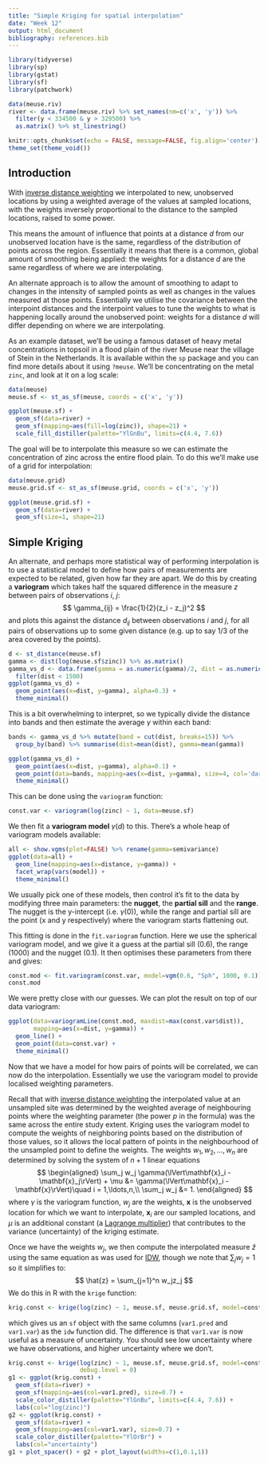 ```yaml
---
title: "Simple Kriging for spatial interpolation"
date: "Week 12"
output: html_document
bibliography: references.bib
---
```


```r
library(tidyverse)
library(sp)
library(gstat)
library(sf)
library(patchwork)

data(meuse.riv)
river <- data.frame(meuse.riv) %>% set_names(nm=c('x', 'y')) %>%
  filter(y < 334500 & y > 329500) %>%
  as.matrix() %>% st_linestring()

knitr::opts_chunk$set(echo = FALSE, message=FALSE, fig.align='center')
theme_set(theme_void())
```

## Introduction

With [inverse distance weighting](week12_idw.html) we interpolated to new, unobserved locations by using a weighted average of the values at sampled locations, with the weights inversely proportional to the distance to the sampled locations, raised to some power.

This means the amount of influence that points at a distance $d$ from our unobserved location have is the same, regardless of the distribution of points across the region. Essentially it means that there is a common, global amount of smoothing being applied: the weights for a distance $d$ are the same regardless of where we are interpolating.

An alternate approach is to allow the amount of smoothing to adapt to changes in the intensity of sampled points as well as changes in the values measured at those points. Essentially we utilise the covariance between the interpoint distances and the interpoint values to tune the weights to what is happening locally around the unobserved point: weights for a distance $d$ will differ depending on where we are interpolating.

As an example dataset, we'll be using a famous dataset of heavy metal concentrations in topsoil in a flood plain of the river Meuse near the village of Stein in the Netherlands. It is available within the `sp` package and you can find more details about it using `?meuse`. We'll be concentrating on the metal `zinc`, and look at it on a log scale:

```r
data(meuse)
meuse.sf <- st_as_sf(meuse, coords = c('x', 'y'))

ggplot(meuse.sf) +
  geom_sf(data=river) +
  geom_sf(mapping=aes(fill=log(zinc)), shape=21) +
  scale_fill_distiller(palette="YlGnBu", limits=c(4.4, 7.6))
```

The goal will be to interpolate this measure so we can estimate the concentration of zinc across the entire flood plain. To do this we'll make use of a grid for interpolation:

```r
data(meuse.grid)
meuse.grid.sf <- st_as_sf(meuse.grid, coords = c('x', 'y'))

ggplot(meuse.grid.sf) +
  geom_sf(data=river) +
  geom_sf(size=1, shape=21)
```

## Simple Kriging

An alternate, and perhaps more statistical way of performing interpolation is to use a statistical model to define how pairs of measurements are expected to be related, given how far they are apart. We do this by creating a **variogram** which takes half the squared difference in the measure $z$ between pairs of observations $i$, $j$:
$$
\gamma_{ij} = \frac{1}{2}(z_i - z_j)^2
$$
and plots this against the distance $d_{ij}$ between observations $i$ and $j$, for all pairs of observations up to some given distance (e.g. up to say 1/3 of the area covered by the points).

```r
d <- st_distance(meuse.sf)
gamma <- dist(log(meuse.sf$zinc)) %>% as.matrix()
gamma_vs_d <- data.frame(gamma = as.numeric(gamma)/2, dist = as.numeric(d)) %>%
  filter(dist < 1500)
ggplot(gamma_vs_d) +
  geom_point(aes(x=dist, y=gamma), alpha=0.3) +
  theme_minimal()
```

This is a bit overwhelming to interpret, so we typically divide the distance into bands and then estimate the average $\gamma$ within each band:

```r
bands <- gamma_vs_d %>% mutate(band = cut(dist, breaks=15)) %>%
  group_by(band) %>% summarise(dist=mean(dist), gamma=mean(gamma))

ggplot(gamma_vs_d) +
  geom_point(aes(x=dist, y=gamma), alpha=0.1) +
  geom_point(data=bands, mapping=aes(x=dist, y=gamma), size=4, col='dark red') +
  theme_minimal()
```

This can be done using the `variogram` function:

```r
const.var <- variogram(log(zinc) ~ 1, data=meuse.sf)
```

We then fit a **variogram model** $\gamma(d)$ to this. There's a whole heap of variogram models available:

```r
all <- show.vgms(plot=FALSE) %>% rename(gamma=semivariance)
ggplot(data=all) +
  geom_line(mapping=aes(x=distance, y=gamma)) +
  facet_wrap(vars(model)) +
  theme_minimal()
```

We usually pick one of these models, then control it's fit to the data by modifying three main parameters: the **nugget**, the **partial sill** and the **range**. The nugget is the y-intercept (i.e. $\gamma(0)$), while the range and partial sill are the point (x and y respectively) where the variogram starts flattening out.

This fitting is done in the `fit.variogram` function. Here we use the spherical variogram model, and we give it a guess at the partial sill (0.6), the range (1000) and the nugget (0.1). It then optimises these parameters from there and gives:

```r
const.mod <- fit.variogram(const.var, model=vgm(0.6, "Sph", 1000, 0.1))
const.mod
```

We were pretty close with our guesses. We can plot the result on top of our data variogram:

```r
ggplot(data=variogramLine(const.mod, maxdist=max(const.var$dist)),
       mapping=aes(x=dist, y=gamma)) +
  geom_line() +
  geom_point(data=const.var) +
  theme_minimal()
```

Now that we have a model for how pairs of points will be correlated, we can now do the interpolation. Essentially we use the variogram model to provide localised weighting parameters.

Recall that with [inverse distance weighting](week12_idw.html) the interpolated value at an unsampled site was determined by the weighted average of neighbouring points where the weighting parameter (the power $p$ in the formula) was the same across the entire study extent. Kriging uses the variogram model to compute the weights of neighboring points based on the distribution of those values, so it allows the local pattern of points in the neighbourhood of the unsampled point to define the weights. The weights $w_1, w_2, \ldots, w_n$ are determined by solving the system of $n+1$ linear equations
$$
\begin{aligned}
\sum_j w_j \gamma(\lVert\mathbf{x}_i - \mathbf{x}_j\rVert) + \mu &= \gamma(\lVert\mathbf{x}_i - \mathbf{x}\rVert)\quad i = 1,\ldots,n,\\
\sum_j w_j &= 1.
\end{aligned}
$$
where $\gamma$ is the variogram function, $w_j$ are the weights, $\mathbf{x}$ is the unobserved location for which we want to interpolate, $\mathbf{x}_i$ are our sampled locations, and $\mu$ is an additional constant (a [Lagrange multiplier](https://en.wikipedia.org/wiki/Lagrange_multiplier)) that contributes to the variance (uncertainty) of the kriging estimate.

Once we have the weights $w_j$, we then compute the interpolated measure $\hat{z}$ using the same equation as was used for [IDW](week12_idw.html), though we note that $\sum_j w_j = 1$ so it simplifies to:
$$
\hat{z} = \sum_{j=1}^n w_jz_j
$$
We do this in R with the `krige` function:

```r
krig.const <- krige(log(zinc) ~ 1, meuse.sf, meuse.grid.sf, model=const.mod)
```

which gives us an `sf` object with the same columns (`var1.pred` and `var1.var`) as the `idw` function did. The difference is that `var1.var` is now useful as a measure of uncertainty. You should see low uncertainty where we have observations, and higher uncertainty where we don't.

```r
krig.const <- krige(log(zinc) ~ 1, meuse.sf, meuse.grid.sf, model=const.mod,
                    debug.level = 0)
g1 <- ggplot(krig.const) +
  geom_sf(data=river) +
  geom_sf(mapping=aes(col=var1.pred), size=0.7) +
  scale_color_distiller(palette="YlGnBu", limits=c(4.4, 7.6)) +
  labs(col="log(zinc)")
g2 <- ggplot(krig.const) +
  geom_sf(data=river) +
  geom_sf(mapping=aes(col=var1.var), size=0.7) +
  scale_color_distiller(palette="YlOrBr") +
  labs(col="uncertainty")
g1 + plot_spacer() + g2 + plot_layout(widths=c(1,0.1,1))
```
